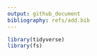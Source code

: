 ```yaml
---
output: github_document
bibliography: refs/add.bib
---
```



```r
library(tidyverse)
library(fs)
```

